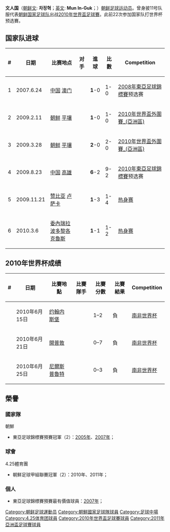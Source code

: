 {{BLP unsourced|time=2011-08-08T05:04:00+00:00}}
{{Infobox Football biography 2
| playername          = 文人国<br>문인국
| image               = [[File:Mun_In-Guk.jpg|220px]]
| fullname            = 文人国<br>문인국
| dateofbirth         = {{Birth date and age|1978|9|29}}
| cityofbirth         = [[南浦|南浦]]
| countryofbirth      = [[朝鲜|朝鲜]]
| height              = {{height|m=1.69}}
| position            = [[中场|左前衛]]、[[中场|右前衛]]
| currentclub         =退役
| clubnumber          =
| years1 = 2004– 2011
| clubs1 = [[4.25體育團|4.25體育團]]
 | caps1 =  ?
| goals1 = ?
| nationalyears1 = 2004– 2011
| nationalteam1 = [[朝鲜国家足球队|朝鲜国家足球队]] 
| nationalcaps1 = 43 
| nationalgoals1 = 6
| pcupdate = September 24, 2008
}}
'''文人国'''（[[朝鲜文|朝鲜文]]: '''차정혁'''；[[英文|英文]]: '''Mun In-Guk'''；{{bd|1978年|9月28日}}）[[朝鲜|朝鲜]][[足球|足球]][[运动员|运动员]]。曾身披11号队服代表[[朝鲜国家足球队|朝鲜国家足球队]]出战[[2010年世界盃足球賽|2010年世界盃足球賽]]。此前22次参加国家队打世界杯预选賽。

== 国家队进球 ==

{| class="wikitable"
! # !! 日期 !! 比赛地点 !! 对手 !! 進球 !! 比數 !! Competition
|-
| 1 || 2007.6.24 || [[中华人民共和国|中国]] [[澳门|澳门]] || {{fb|HKG}} || '''1'''-0 || 1-0 || [[2008年東亞足球錦標賽|2008年東亞足球錦標賽]]预选赛
|-
| 2 || 2009.2.11 || [[朝鲜|朝鲜]] [[平壤|平壤]] || {{fb|KSA}} || '''1'''-0 || 1-0 || [[2010年世界盃外圍賽_(亞洲區)|2010年世界盃外圍賽_(亞洲區)]]
|-
| 3 || 2009.3.28 || [[朝鲜|朝鲜]] [[平壤|平壤]] || {{fb|UAE}} || '''2'''-0 || 2-0 || [[2010年世界盃外圍賽_(亞洲區)|2010年世界盃外圍賽_(亞洲區)]]
|-
| 4 || 2009.8.23 || [[中华民国|中国]] [[高雄市|高雄]] || {{fb|GUM}} || '''6'''-2 || 9-2  || [[2010年東亞足球錦標賽|2010年東亞足球錦標賽]]预选赛
|-
| 5 || 2009.11.21 || [[赞比亚|赞比亚]] [[卢萨卡|卢萨卡]] || {{fb|ZAM}} || '''1'''-3 || 1-4 || [[热身赛|热身赛]]
|-
| 6 || 2010.3.6 || [[委內瑞拉|委內瑞拉]] [[波多黎各克魯斯|波多黎各克魯斯]] || {{fb|VEN}} || '''1'''-1 || 1-2 || [[热身赛|热身赛]]
|}

== 2010年世界杯成绩 ==
{| class="wikitable"
! # !! 日期 !! 比賽地點 !! 比賽隊手 !! 比賽分數 !! 比賽結果 !! Competition
|-
| || 2010年6月15日 ||  {{RSA}}[[约翰内斯堡|约翰内斯堡]] || {{fb|BRA}} || 1–2 || 負 || [[南非世界杯|南非世界杯]]
|-
| || 2010年6月21日 ||  {{RSA}}[[開普敦|開普敦]] || {{fb|POR}} || 0–7  || 負  || [[南非世界杯|南非世界杯]]
|-
| || 2010年6月25日 ||  {{RSA}}[[尼爾斯普魯特|尼爾斯普魯特]] || {{fb|CIV}} || 0–3 || 負 || [[南非世界杯|南非世界杯]]
|}

==榮譽==
===國家隊===
;{{flagicon|PRK}}朝鮮
*東亞足球錦標賽預賽冠軍（2）：[[2005年東亞足球錦標賽|2005年]]、[[2008年東亞足球錦標賽|2007年]]；

===球會===
;{{flagicon|PRK}}4.25體育團
*朝鮮足球甲組聯賽冠軍（2）：2010年、2011年；

===個人===
*東亞足球錦標賽預賽最有價值球員：[[2008年東亞足球錦標賽|2007年]]；

{{2008年東亞足球錦標賽朝鮮參賽名單}}
{{Korea DPR Squad 2010 World Cup}}
{{2011年亚洲杯足球赛朝鲜参赛名单}}

{{DEFAULTSORT:Mun, In-Guk}}
[[Category:朝鲜足球運動员|Category:朝鲜足球運動员]]
[[Category:朝鮮國家足球隊球員|Category:朝鮮國家足球隊球員]]
[[Category:足球中場|Category:足球中場]]
[[Category:4.25体育团球員|Category:4.25体育团球員]]
[[Category:2010年世界盃足球賽球員|Category:2010年世界盃足球賽球員]]
[[Category:2011年亞洲盃足球賽球員|Category:2011年亞洲盃足球賽球員]]